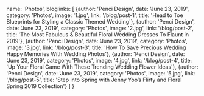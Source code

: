 
  name: 'Photos',
  bloglinks: [
  {author: 'Penci Design', date: 'June 23, 2019', category: 'Photos', image: '1.jpg', link: '/blog/post-1', title: 'Head to Toe Blueprints for Styling a Classic Themed Wedding'},
  {author: 'Penci Design', date: 'June 23, 2019', category: 'Photos', image: '2.jpg', link: '/blog/post-2', title: 'The Most Fabulous & Beautiful Floral Wedding Dresses To Flaunt in 2019'},
  {author: 'Penci Design', date: 'June 23, 2019', category: 'Photos', image: '3.jpg', link: '/blog/post-3', title: 'How To Save Precious Wedding Happy Memories With Wedding Photos'},
  {author: 'Penci Design', date: 'June 23, 2019', category: 'Photos', image: '4.jpg', link: '/blog/post-4', title: 'Up Your Floral Game With These Trending Wedding Flower Ideas'},
  {author: 'Penci Design', date: 'June 23, 2019', category: 'Photos', image: '5.jpg', link: '/blog/post-5', title: 'Step into Spring with Jenny Yoo’s Flirty and Floral Spring 2019 Collection'}
]
}
